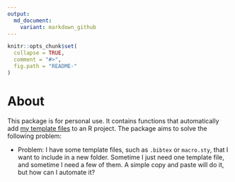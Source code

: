 ```yaml
---
output:
  md_document:
    variant: markdown_github
---
```


<!-- README.md is generated from README.Rmd. Please edit that file -->

```r
knitr::opts_chunk$set(
  collapse = TRUE,
  comment = "#>",
  fig.path = "README-"
)
```

# About

This package is for personal use. It contains functions that automatically add [my template files](https://github.com/jjchern/tempt) to an R project. The package aims to solve the following problem:

- Problem: I have some template files, such as `.bibtex` or `macro.sty`, that I want to include in a new folder. Sometime I just need one template file, and sometime I need a few of them. A simple copy and paste will do it, but how can I automate it?

